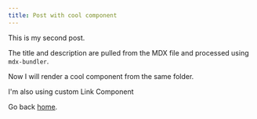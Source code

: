 ```yaml
---
title: Post with cool component
---
```



This is my second post.

The title and description are pulled from the MDX file and processed using `mdx-bundler`.

Now I will render a cool component from the same folder.

<Cool/>

I'm also using custom Link Component

Go back [home](/).